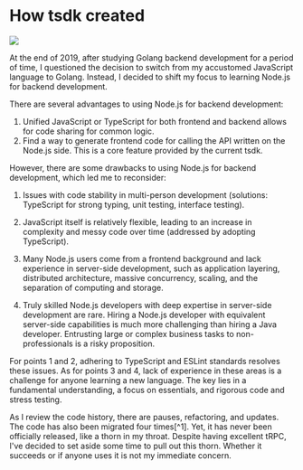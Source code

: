 # How tsdk created

<img src="/tssdk.jpg" className="w-72 rounded-2xl my-12 mx-auto" />

At the end of 2019, after studying Golang backend development for a period of time, I questioned the decision to switch from my accustomed JavaScript language to Golang. Instead, I decided to shift my focus to learning Node.js for backend development.

There are several advantages to using Node.js for backend development:

1. Unified JavaScript or TypeScript for both frontend and backend allows for code sharing for common logic.
2. Find a way to generate frontend code for calling the API written on the Node.js side. This is a core feature provided by the current tsdk.

However, there are some drawbacks to using Node.js for backend development, which led me to reconsider:

1. Issues with code stability in multi-person development (solutions: TypeScript for strong typing, unit testing, interface testing).

2. JavaScript itself is relatively flexible, leading to an increase in complexity and messy code over time (addressed by adopting TypeScript).

3. Many Node.js users come from a frontend background and lack experience in server-side development, such as application layering, distributed architecture, massive concurrency, scaling, and the separation of computing and storage.

4. Truly skilled Node.js developers with deep expertise in server-side development are rare. Hiring a Node.js developer with equivalent server-side capabilities is much more challenging than hiring a Java developer. Entrusting large or complex business tasks to non-professionals is a risky proposition.


For points 1 and 2, adhering to TypeScript and ESLint standards resolves these issues. As for points 3 and 4, lack of experience in these areas is a challenge for anyone learning a new language. The key lies in a fundamental understanding, a focus on essentials, and rigorous code and stress testing.


<Callout emoji="🐣" type="info">
  As I review the code history, there are pauses, refactoring, and updates. The code has also been
  migrated four times[^1]. Yet, it has never been officially released, like a thorn in my throat.
  Despite having excellent tRPC, I've decided to set aside some time to pull out this thorn. Whether
  it succeeds or if anyone uses it is not my immediate concern.
</Callout>

[^1]: **nsf** (Node Server Framework) -> **bsv** [Some Notes](https://bsv-docs.netlify.app) -> refactor express.js to fastify, and go back express.js from fastify -> **tsdk** -> **tsdk-monorepo**
